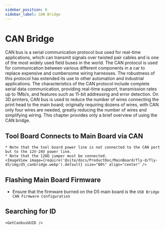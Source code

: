 ```yaml
---
sidebar_position: 6
sidebar_label: CAN Bridge
---
```






# CAN Bridge

CAN bus is a serial communication protocol bus used for real-time applications, which can transmit signals over twisted pair cables and is one of the most widely used field buses in the world. The CAN protocol is used for communication between various different components in a car to replace expensive and cumbersome wiring harnesses. The robustness of this protocol has extended its use to other automation and industrial applications. The characteristics of the CAN protocol include complete serial data communication, providing real-time support, transmission rates up to 1Mb/s, and features such as 11-bit addressing and error detection.
On 3D printers, CAN bus is used to reduce the number of wires connecting the print head to the main board; originally requiring dozens of wires, with CAN only four wires are needed, greatly reducing the number of wires and simplifying wiring.
This chapter provides only a brief overview of using the CAN bridge.

## Tool Board Connects to Main Board via CAN

    * Note that the tool board power line is not connected to the CAN port but to the 12V-24V power line.
    * Note that the 120Ω jumper must be connected.
    <ImageView image={require('@site/docs/ProductDoc/MainBoard/fly-d/fly-d5/img/d5_canbridge.webp').default} size="80%" align="center" />

## Flashing Main Board Firmware

* Ensure that the firmware burned on the D5 main board is the `USB Bridge CAN Firmware Configuration`


## Searching for ID

    <GetCanbusUUID />
